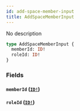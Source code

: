 ```yaml
---
id: add-space-member-input
title: AddSpaceMemberInput
---
```


No description

```graphql
type AddSpaceMemberInput {
  memberId: ID!
  roleId: ID!
}
```

### Fields

#### `memberId` ([`ID!`](/docs/graphql/scalars/id))

#### `roleId` ([`ID!`](/docs/graphql/scalars/id))
